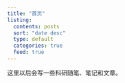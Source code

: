 ```yaml
---
title: "首页"
listing:
  contents: posts
  sort: "date desc"
  type: default
  categories: true
  feed: true
---
```



这里以后会写一些科研随笔、笔记和文章。
